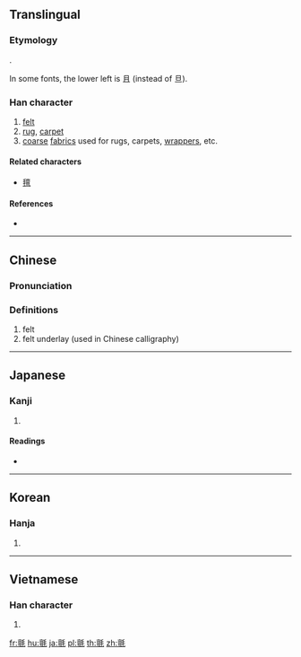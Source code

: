 {{also|毡|氊}}
==Translingual==

===Etymology===
{{Han compound|亶|毛|t2=hair, fur|ls=psc|c1=p|c2=s}}.

In some fonts, the lower left is 且 (instead of 旦).

===Han character===
{{Han char|rn=82|rad=毛|as=13|sn=17|four=02114|canj=YMHQU|ids=⿰亶毛}}

# [[felt]]
# [[rug]], [[carpet]]
# [[coarse]] [[fabric]]s used for rugs, carpets, [[wrapper]]s, etc.

====Related characters====
* [[氊]]

====References====
* {{Han ref|kx=0596.270|dkj=16982|dj=0988.010|hdz=32007.110|uh=6C08|ud=27656|bh=C0D6|bd=49366}}

----

==Chinese==
{{zh-forms|s=毡|alt=氊}}

===Pronunciation===
{{zh-pron
|m=zhān
|c=zin1
|h=pfs=chân
|mn=chiⁿ
|mc=y
|oc=y
|cat=n
}}

===Definitions===
{{zh-hanzi}}

# felt
# felt underlay (used in Chinese calligraphy)

----

==Japanese==

===Kanji===
{{ja-kanji|grade=|rs=毛13}}

# {{defn|lang=ja|sort=毛13}}

====Readings====
* {{ja-readings|goon=[[せん]] (sen)|kanon=[[せん]] (sen)|kun=[[もうせん]] (mousen)}}

----

==Korean==

===Hanja===
{{ko-hanja|hangeul=전|eumhun=모전(솜털로 만든 모직물)|rv=jeon|mr=chŏn|y=cen}}

# {{defn|lang=ko|sort=毛13}}

----

==Vietnamese==

===Han character===
{{vi-hantu|[[chen]], [[chiên]]|rs=毛13}}

# {{defn|lang=vi|sort=毛13}}

[[fr:氈]]
[[hu:氈]]
[[ja:氈]]
[[pl:氈]]
[[th:氈]]
[[zh:氈]]